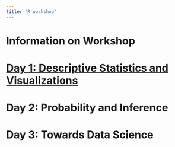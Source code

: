```yaml
---
title: "R workshop"
---
```


# Information on Workshop

# [Day 1: Descriptive Statistics and Visualizations](./Day_1/desc_stats_and_viz.html)

# Day 2: Probability and Inference

# Day 3: Towards Data Science
